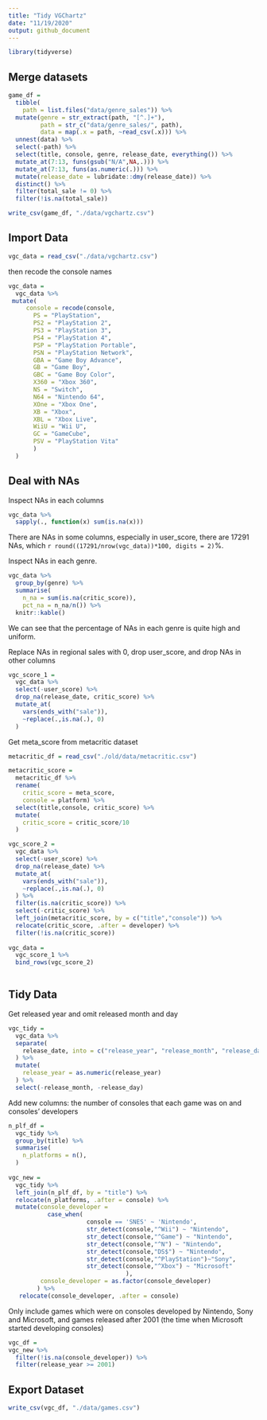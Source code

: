 ```yaml
---
title: "Tidy VGChartz"
date: "11/19/2020"
output: github_document
---
```


```r
library(tidyverse)
```

## Merge datasets

```r
game_df = 
  tibble(
    path = list.files("data/genre_sales")) %>% 
  mutate(genre = str_extract(path, "[^.]+"),
         path = str_c("data/genre_sales/", path),
         data = map(.x = path, ~read_csv(.x))) %>% 
  unnest(data) %>% 
  select(-path) %>% 
  select(title, console, genre, release_date, everything()) %>%              mutate_at(9:13, funs(gsub("m","",.))) %>% 
  mutate_at(7:13, funs(gsub("N/A",NA,.))) %>% 
  mutate_at(7:13, funs(as.numeric(.))) %>% 
  mutate(release_date = lubridate::dmy(release_date)) %>% 
  distinct() %>% 
  filter(total_sale != 0) %>% 
  filter(!is.na(total_sale)) 

write_csv(game_df, "./data/vgchartz.csv")
```

## Import Data

```r
vgc_data = read_csv("./data/vgchartz.csv")
```

then recode the console names

```r
vgc_data = 
  vgc_data %>% 
 mutate(
     console = recode(console, 
       PS = "PlayStation",
       PS2 = "PlayStation 2",
       PS3 = "PlayStation 3",
       PS4 = "PlayStation 4",
       PSP = "PlayStation Portable",
       PSN = "PlayStation Network",
       GBA = "Game Boy Advance",
       GB = "Game Boy",
       GBC = "Game Boy Color",
       X360 = "Xbox 360",
       NS = "Switch",
       N64 = "Nintendo 64",
       XOne = "Xbox One",
       XB = "Xbox",
       XBL = "Xbox Live",
       WiiU = "Wii U",
       GC = "GameCube",
       PSV = "PlayStation Vita"
       )
  ) 
```


## Deal with NAs

Inspect NAs in each columns

```r
vgc_data %>% 
  sapply(., function(x) sum(is.na(x)))
```

There are NAs in some columns, especially in user_score, there are 17291 NAs, which `r round((17291/nrow(vgc_data))*100, digits = 2)`%.

Inspect NAs in each genre.

```r
vgc_data %>% 
  group_by(genre) %>% 
  summarise(
    n_na = sum(is.na(critic_score)),
    pct_na = n_na/n()) %>% 
  knitr::kable()
```

We can see that the percentage of NAs in each genre is quite high and uniform.

Replace NAs in regional sales with 0, drop user_score, and drop NAs in other columns

```r
vgc_score_1 = 
  vgc_data %>% 
  select(-user_score) %>%
  drop_na(release_date, critic_score) %>% 
  mutate_at(
    vars(ends_with("sale")),
    ~replace(.,is.na(.), 0)
  ) 
```

Get meta_score from metacritic dataset

```r
metacritic_df = read_csv("./old/data/metacritic.csv")

metacritic_score = 
  metacritic_df %>% 
  rename(
    critic_score = meta_score,
    console = platform) %>% 
  select(title,console, critic_score) %>% 
  mutate(
    critic_score = critic_score/10
  )

vgc_score_2 =
  vgc_data %>% 
  select(-user_score) %>% 
  drop_na(release_date) %>% 
  mutate_at(
    vars(ends_with("sale")),
    ~replace(.,is.na(.), 0)
  ) %>% 
  filter(is.na(critic_score)) %>% 
  select(-critic_score) %>% 
  left_join(metacritic_score, by = c("title","console")) %>% 
  relocate(critic_score, .after = developer) %>% 
  filter(!is.na(critic_score))
 
vgc_data = 
  vgc_score_1 %>% 
  bind_rows(vgc_score_2)
   
```


## Tidy Data

Get released year and omit released month and day

```r
vgc_tidy = 
  vgc_data %>%
  separate(
    release_date, into = c("release_year", "release_month", "release_day"), sep = "-", remove = TRUE
  ) %>% 
  mutate(
    release_year = as.numeric(release_year)
  ) %>% 
  select(-release_month, -release_day) 
```

Add new columns: the number of consoles that each game was on and consoles' developers 

```r
n_plf_df = 
  vgc_tidy %>% 
  group_by(title) %>% 
  summarise(
    n_platforms = n(),
  ) 
  
vgc_new = 
  vgc_tidy %>% 
  left_join(n_plf_df, by = "title") %>% 
  relocate(n_platforms, .after = console) %>% 
  mutate(console_developer = 
           case_when(
                      console == 'SNES' ~ 'Nintendo',
                      str_detect(console,"^Wii") ~ "Nintendo",
                      str_detect(console,"^Game") ~ "Nintendo",
                      str_detect(console,"^N") ~ "Nintendo",
                      str_detect(console,"DS$") ~ "Nintendo",
                      str_detect(console,"^PlayStation")~"Sony",
                      str_detect(console,"^Xbox") ~ "Microsoft"
                                 ),
         console_developer = as.factor(console_developer)
        ) %>% 
   relocate(console_developer, .after = console) 
```

Only include games which were on consoles developed by Nintendo, Sony and Microsoft, and games released after 2001 (the time when Microsoft started developing consoles)

```r
vgc_df =
vgc_new %>% 
  filter(!is.na(console_developer)) %>% 
  filter(release_year >= 2001) 
```

## Export Dataset

```r
write_csv(vgc_df, "./data/games.csv")
```

